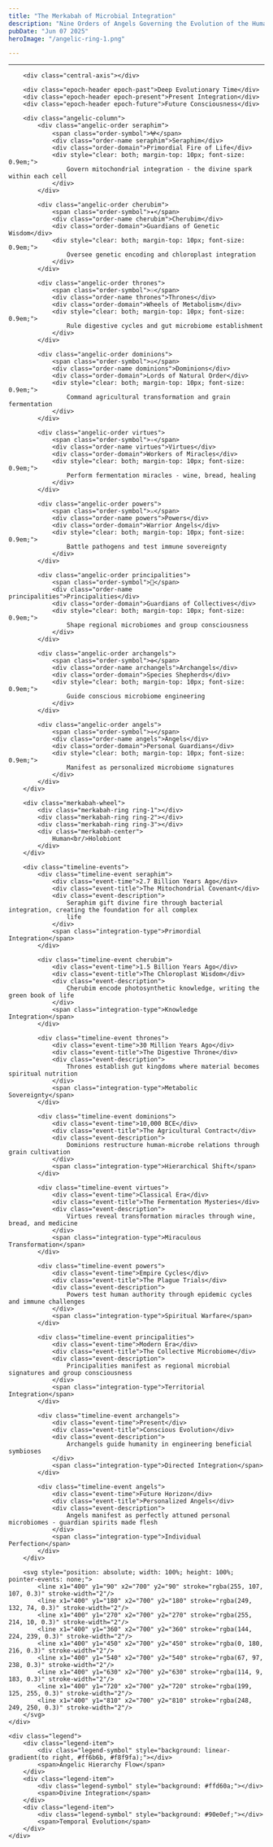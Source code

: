 ```yaml
---
title: "The Merkabah of Microbial Integration"
description: "Nine Orders of Angels Governing the Evolution of the Human Holobiont"
pubDate: "Jun 07 2025"
heroImage: "/angelic-ring-1.png"

---
```



---

<div>
    <div class="sacred-geometry">
        <div class="sacred-pattern"></div>

        <div class="central-axis"></div>

        <div class="epoch-header epoch-past">Deep Evolutionary Time</div>
        <div class="epoch-header epoch-present">Present Integration</div>
        <div class="epoch-header epoch-future">Future Consciousness</div>

        <div class="angelic-column">
            <div class="angelic-order seraphim">
                <span class="order-symbol">𖤍</span>
                <div class="order-name seraphim">Seraphim</div>
                <div class="order-domain">Primordial Fire of Life</div>
                <div style="clear: both; margin-top: 10px; font-size: 0.9em;">
                    Govern mitochondrial integration - the divine spark within each cell
                </div>
            </div>

            <div class="angelic-order cherubim">
                <span class="order-symbol">✦</span>
                <div class="order-name cherubim">Cherubim</div>
                <div class="order-domain">Guardians of Genetic Wisdom</div>
                <div style="clear: both; margin-top: 10px; font-size: 0.9em;">
                    Oversee genetic encoding and chloroplast integration
                </div>
            </div>

            <div class="angelic-order thrones">
                <span class="order-symbol">☉</span>
                <div class="order-name thrones">Thrones</div>
                <div class="order-domain">Wheels of Metabolism</div>
                <div style="clear: both; margin-top: 10px; font-size: 0.9em;">
                    Rule digestive cycles and gut microbiome establishment
                </div>
            </div>

            <div class="angelic-order dominions">
                <span class="order-symbol">♔</span>
                <div class="order-name dominions">Dominions</div>
                <div class="order-domain">Lords of Natural Order</div>
                <div style="clear: both; margin-top: 10px; font-size: 0.9em;">
                    Command agricultural transformation and grain fermentation
                </div>
            </div>

            <div class="angelic-order virtues">
                <span class="order-symbol">✧</span>
                <div class="order-name virtues">Virtues</div>
                <div class="order-domain">Workers of Miracles</div>
                <div style="clear: both; margin-top: 10px; font-size: 0.9em;">
                    Perform fermentation miracles - wine, bread, healing
                </div>
            </div>

            <div class="angelic-order powers">
                <span class="order-symbol">⚔</span>
                <div class="order-name powers">Powers</div>
                <div class="order-domain">Warrior Angels</div>
                <div style="clear: both; margin-top: 10px; font-size: 0.9em;">
                    Battle pathogens and test immune sovereignty
                </div>
            </div>

            <div class="angelic-order principalities">
                <span class="order-symbol">👑</span>
                <div class="order-name principalities">Principalities</div>
                <div class="order-domain">Guardians of Collectives</div>
                <div style="clear: both; margin-top: 10px; font-size: 0.9em;">
                    Shape regional microbiomes and group consciousness
                </div>
            </div>

            <div class="angelic-order archangels">
                <span class="order-symbol">✠</span>
                <div class="order-name archangels">Archangels</div>
                <div class="order-domain">Species Shepherds</div>
                <div style="clear: both; margin-top: 10px; font-size: 0.9em;">
                    Guide conscious microbiome engineering
                </div>
            </div>

            <div class="angelic-order angels">
                <span class="order-symbol">✢</span>
                <div class="order-name angels">Angels</div>
                <div class="order-domain">Personal Guardians</div>
                <div style="clear: both; margin-top: 10px; font-size: 0.9em;">
                    Manifest as personalized microbiome signatures
                </div>
            </div>
        </div>

        <div class="merkabah-wheel">
            <div class="merkabah-ring ring-1"></div>
            <div class="merkabah-ring ring-2"></div>
            <div class="merkabah-ring ring-3"></div>
            <div class="merkabah-center">
                Human<br/>Holobiont
            </div>
        </div>

        <div class="timeline-events">
            <div class="timeline-event seraphim">
                <div class="event-time">2.7 Billion Years Ago</div>
                <div class="event-title">The Mitochondrial Covenant</div>
                <div class="event-description">
                    Seraphim gift divine fire through bacterial integration, creating the foundation for all complex
                    life
                </div>
                <span class="integration-type">Primordial Integration</span>
            </div>

            <div class="timeline-event cherubim">
                <div class="event-time">1.5 Billion Years Ago</div>
                <div class="event-title">The Chloroplast Wisdom</div>
                <div class="event-description">
                    Cherubim encode photosynthetic knowledge, writing the green book of life
                </div>
                <span class="integration-type">Knowledge Integration</span>
            </div>

            <div class="timeline-event thrones">
                <div class="event-time">30 Million Years Ago</div>
                <div class="event-title">The Digestive Throne</div>
                <div class="event-description">
                    Thrones establish gut kingdoms where material becomes spiritual nutrition
                </div>
                <span class="integration-type">Metabolic Sovereignty</span>
            </div>

            <div class="timeline-event dominions">
                <div class="event-time">10,000 BCE</div>
                <div class="event-title">The Agricultural Contract</div>
                <div class="event-description">
                    Dominions restructure human-microbe relations through grain cultivation
                </div>
                <span class="integration-type">Hierarchical Shift</span>
            </div>

            <div class="timeline-event virtues">
                <div class="event-time">Classical Era</div>
                <div class="event-title">The Fermentation Mysteries</div>
                <div class="event-description">
                    Virtues reveal transformation miracles through wine, bread, and medicine
                </div>
                <span class="integration-type">Miraculous Transformation</span>
            </div>

            <div class="timeline-event powers">
                <div class="event-time">Empire Cycles</div>
                <div class="event-title">The Plague Trials</div>
                <div class="event-description">
                    Powers test human authority through epidemic cycles and immune challenges
                </div>
                <span class="integration-type">Spiritual Warfare</span>
            </div>

            <div class="timeline-event principalities">
                <div class="event-time">Modern Era</div>
                <div class="event-title">The Collective Microbiome</div>
                <div class="event-description">
                    Principalities manifest as regional microbial signatures and group consciousness
                </div>
                <span class="integration-type">Territorial Integration</span>
            </div>

            <div class="timeline-event archangels">
                <div class="event-time">Present</div>
                <div class="event-title">Conscious Evolution</div>
                <div class="event-description">
                    Archangels guide humanity in engineering beneficial symbioses
                </div>
                <span class="integration-type">Directed Integration</span>
            </div>

            <div class="timeline-event angels">
                <div class="event-time">Future Horizon</div>
                <div class="event-title">Personalized Angels</div>
                <div class="event-description">
                    Angels manifest as perfectly attuned personal microbiomes - guardian spirits made flesh
                </div>
                <span class="integration-type">Individual Perfection</span>
            </div>
        </div>

        <svg style="position: absolute; width: 100%; height: 100%; pointer-events: none;">
            <line x1="400" y1="90" x2="700" y2="90" stroke="rgba(255, 107, 107, 0.3)" stroke-width="2"/>
            <line x1="400" y1="180" x2="700" y2="180" stroke="rgba(249, 132, 74, 0.3)" stroke-width="2"/>
            <line x1="400" y1="270" x2="700" y2="270" stroke="rgba(255, 214, 10, 0.3)" stroke-width="2"/>
            <line x1="400" y1="360" x2="700" y2="360" stroke="rgba(144, 224, 239, 0.3)" stroke-width="2"/>
            <line x1="400" y1="450" x2="700" y2="450" stroke="rgba(0, 180, 216, 0.3)" stroke-width="2"/>
            <line x1="400" y1="540" x2="700" y2="540" stroke="rgba(67, 97, 238, 0.3)" stroke-width="2"/>
            <line x1="400" y1="630" x2="700" y2="630" stroke="rgba(114, 9, 183, 0.3)" stroke-width="2"/>
            <line x1="400" y1="720" x2="700" y2="720" stroke="rgba(199, 125, 255, 0.3)" stroke-width="2"/>
            <line x1="400" y1="810" x2="700" y2="810" stroke="rgba(248, 249, 250, 0.3)" stroke-width="2"/>
        </svg>
    </div>

    <div class="legend">
        <div class="legend-item">
            <div class="legend-symbol" style="background: linear-gradient(to right, #ff6b6b, #f8f9fa);"></div>
            <span>Angelic Hierarchy Flow</span>
        </div>
        <div class="legend-item">
            <div class="legend-symbol" style="background: #ffd60a;"></div>
            <span>Divine Integration</span>
        </div>
        <div class="legend-item">
            <div class="legend-symbol" style="background: #90e0ef;"></div>
            <span>Temporal Evolution</span>
        </div>
    </div>
</div>